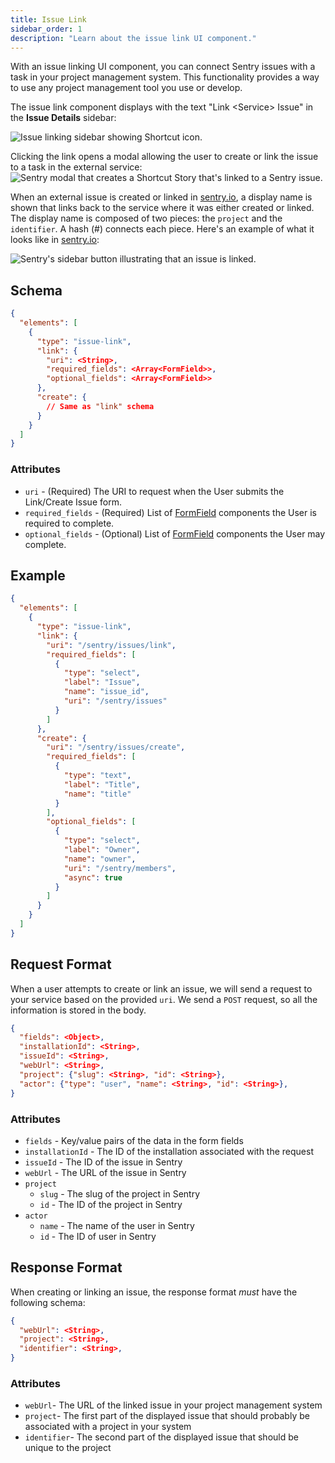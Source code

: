 ```yaml
---
title: Issue Link
sidebar_order: 1
description: "Learn about the issue link UI component."
---
```


With an issue linking UI component, you can connect Sentry issues with a task in your project management system. This functionality provides a way to use any project management tool you use or develop.

The issue link component displays with the text "Link &lt;Service&gt; Issue" in the **Issue Details** sidebar:

![Issue linking sidebar showing Shortcut icon.](issue-sidebar-icons.png)

Clicking the link opens a modal allowing the user to create or link the issue to a task in the external service:
![Sentry modal that creates a Shortcut Story that's linked to a Sentry issue.](../../issue-tracking/shortcut/shortcut_create_story_with_issue.png)

When an external issue is created or linked in [sentry.io](https://sentry.io), a display name is shown that links back to the service where it was either created or linked. The display name is composed of two pieces: the `project` and the `identifier`. A hash (#) connects each piece. Here's an example of what it looks like in [sentry.io](https://sentry.io):

![Sentry's sidebar button illustrating that an issue is linked.](../../issue-tracking/shortcut/shortcut_story_in_linked_issues_82.png)

## Schema

```json {filename:schema.json}
{
  "elements": [
    {
      "type": "issue-link",
      "link": {
        "uri": <String>,
        "required_fields": <Array<FormField>>,
        "optional_fields": <Array<FormField>>
      },
      "create": {
        // Same as "link" schema
      }
    }
  ]
}
```

### Attributes

- `uri` - (Required) The URI to request when the User submits the Link/Create Issue form.
- `required_fields` - (Required) List of [FormField](/product/integrations/integration-platform/ui-components/formfield) components the User is required to complete.
- `optional_fields` - (Optional) List of [FormField](/product/integrations/integration-platform/ui-components/formfield) components the User may complete.


## Example

```json {filename:schema.json}
{
  "elements": [
    {
      "type": "issue-link",
      "link": {
        "uri": "/sentry/issues/link",
        "required_fields": [
          {
            "type": "select",
            "label": "Issue",
            "name": "issue_id",
            "uri": "/sentry/issues"
          }
        ]
      },
      "create": {
        "uri": "/sentry/issues/create",
        "required_fields": [
          {
            "type": "text",
            "label": "Title",
            "name": "title"
          }
        ],
        "optional_fields": [
          {
            "type": "select",
            "label": "Owner",
            "name": "owner",
            "uri": "/sentry/members",
            "async": true
          }
        ]
      }
    }
  ]
}
```




## Request Format

When a user attempts to create or link an issue, we will send a request to your service based on the provided `uri`. We send a `POST` request, so all the information is stored in the body.

```json
{
  "fields": <Object>,
  "installationId": <String>,
  "issueId": <String>,
  "webUrl": <String>,
  "project": {"slug": <String>, "id": <String>},
  "actor": {"type": "user", "name": <String>, "id": <String>},
}
```

### Attributes

- `fields` - Key/value pairs of the data in the form fields
- `installationId` - The ID of the installation associated with the request
- `issueId` - The ID of the issue in Sentry
- `webUrl` - The URL of the issue in Sentry
- `project`
  - `slug` - The slug of the project in Sentry
  - `id` - The ID of the project in Sentry
- `actor`
  - `name` - The name of the user in Sentry
  - `id` - The ID of user in Sentry

## Response Format

When creating or linking an issue, the response format _must_ have the following schema:

```json
{
  "webUrl": <String>,
  "project": <String>,
  "identifier": <String>,
}
```

### Attributes

- `webUrl`- The URL of the linked issue in your project management system
- `project`- The first part of the displayed issue that should probably be associated with a project in your system
- `identifier`- The second part of the displayed issue that should be unique to the project
